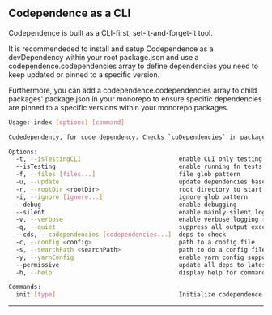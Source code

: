<section>

# Codependence as a CLI

Codependence is built as a CLI-first, set-it-and-forget-it tool.

It is recommendeded to install and setup Codependence as a devDependency within your root package.json and use a codependence.codependencies array to define dependencies you need to keep updated or pinned to a specific version.

Furthermore, you can add a codependence.codependencies array to child packages' package.json in your monorepo to ensure specific dependencies are pinned to a specific versions within your monorepo packages.

```bash
Usage: index [options] [command]

Codedependency, for code dependency. Checks `coDependencies` in package.json files to ensure dependencies are up-to-date

Options:
  -t, --isTestingCLI                           enable CLI only testing
  --isTesting                                  enable running fn tests w/o overwriting
  -f, --files [files...]                       file glob pattern
  -u, --update                                 update dependencies based on check
  -r, --rootDir <rootDir>                      root directory to start search
  -i, --ignore [ignore...]                     ignore glob pattern
  --debug                                      enable debugging
  --silent                                     enable mainly silent logging
  -v, --verbose                                enable verbose logging (shows debug info)
  -q, --quiet                                  suppress all output except errors
  --cds, --codependencies [codependencies...]  deps to check
  -c, --config <config>                        path to a config file
  -s, --searchPath <searchPath>                path to do a config file search
  -y, --yarnConfig                             enable yarn config support
  --permissive                                 update all deps to latest except those in codependencies
  -h, --help                                   display help for command

Commands:
  init [type]                                  Initialize codependence configuration interactively
```

---

</section>
